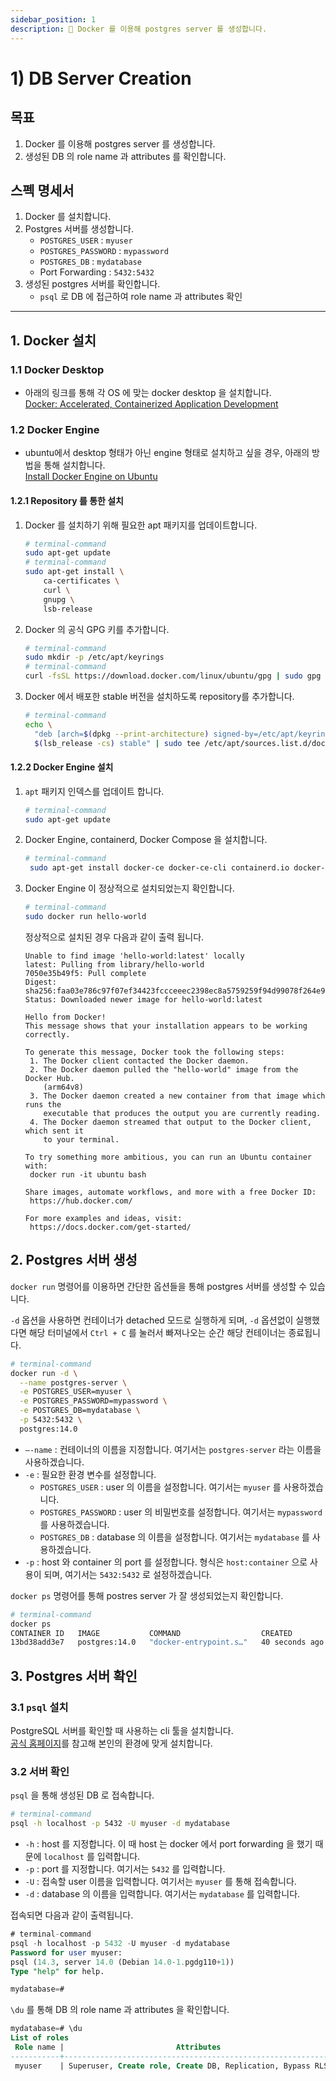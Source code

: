 ```yaml
---
sidebar_position: 1
description: 📌 Docker 를 이용해 postgres server 를 생성합니다.
---
```


# 1) DB Server Creation

## 목표

1. Docker 를 이용해 postgres server 를 생성합니다.
2. 생성된 DB 의 role name 과 attributes 를 확인합니다.

## 스펙 명세서

1. Docker 를 설치합니다.
2. Postgres 서버를 생성합니다.
    - `POSTGRES_USER` : `myuser`
    - `POSTGRES_PASSWORD` : `mypassword`
    - `POSTGRES_DB` : `mydatabase`
    - Port Forwarding : `5432:5432`
3. 생성된 postgres 서버를 확인합니다.
    - `psql` 로 DB 에 접근하여 role name 과 attributes 확인

---

## 1. Docker 설치
### 1.1 Docker Desktop
- 아래의 링크를 통해 각 OS 에 맞는 docker desktop 을 설치합니다.  
    [Docker: Accelerated, Containerized Application Development](https://www.docker.com/)

### 1.2 Docker Engine
- ubuntu에서 desktop 형태가 아닌 engine 형태로 설치하고 싶을 경우, 아래의 방법을 통해 설치합니다.  
    [Install Docker Engine on Ubuntu](https://docs.docker.com/engine/install/ubuntu/)

#### 1.2.1 Repository 를 통한 설치

1. Docker 를 설치하기 위해 필요한 apt 패키지를 업데이트합니다.
    
    ```bash
    # terminal-command
    sudo apt-get update
    # terminal-command
    sudo apt-get install \
        ca-certificates \
        curl \
        gnupg \
        lsb-release
    ```
    
2. Docker 의 공식 GPG 키를 추가합니다.
    
    ```bash
    # terminal-command
    sudo mkdir -p /etc/apt/keyrings
    # terminal-command
    curl -fsSL https://download.docker.com/linux/ubuntu/gpg | sudo gpg --dearmor -o /etc/apt/keyrings/docker.gpg`
    ```
    
3. Docker 에서 배포한 stable 버전을 설치하도록 repository를 추가합니다.
    
    ```bash
    # terminal-command
    echo \
      "deb [arch=$(dpkg --print-architecture) signed-by=/etc/apt/keyrings/docker.gpg] https://download.docker.com/linux/ubuntu \
      $(lsb_release -cs) stable" | sudo tee /etc/apt/sources.list.d/docker.list > /dev/null
    ```
    

#### 1.2.2 Docker Engine 설치

1. `apt` 패키지 인덱스를 업데이트 합니다.
    
    ```bash
    # terminal-command
    sudo apt-get update
    ```
    
2. Docker Engine, containerd, Docker Compose 을 설치합니다.
    
    ```bash
    # terminal-command
     sudo apt-get install docker-ce docker-ce-cli containerd.io docker-compose-plugin
    ```
    
3. Docker Engine 이 정상적으로 설치되었는지 확인합니다.
    
    ```bash
    # terminal-command
    sudo docker run hello-world
    ```
    
    정상적으로 설치된 경우 다음과 같이 출력 됩니다.
    
    ```
    Unable to find image 'hello-world:latest' locally
    latest: Pulling from library/hello-world
    7050e35b49f5: Pull complete
    Digest: sha256:faa03e786c97f07ef34423fccceeec2398ec8a5759259f94d99078f264e9d7af
    Status: Downloaded newer image for hello-world:latest
    
    Hello from Docker!
    This message shows that your installation appears to be working correctly.
    
    To generate this message, Docker took the following steps:
     1. The Docker client contacted the Docker daemon.
     2. The Docker daemon pulled the "hello-world" image from the Docker Hub.
        (arm64v8)
     3. The Docker daemon created a new container from that image which runs the
        executable that produces the output you are currently reading.
     4. The Docker daemon streamed that output to the Docker client, which sent it
        to your terminal.
    
    To try something more ambitious, you can run an Ubuntu container with:
     docker run -it ubuntu bash
    
    Share images, automate workflows, and more with a free Docker ID:
     https://hub.docker.com/
    
    For more examples and ideas, visit:
     https://docs.docker.com/get-started/
    ```
    

## 2. Postgres 서버 생성

`docker run` 명령어를 이용하면 간단한 옵션들을 통해 postgres 서버를 생성할 수 있습니다.

`-d` 옵션을 사용하면 컨테이너가 detached 모드로 실행하게 되며, `-d` 옵션없이 실행했다면 해당 터미널에서 `Ctrl + C` 를 눌러서 빠져나오는 순간 해당 컨테이너는 종료됩니다.

<CodeDescription>

```bash
# terminal-command
docker run -d \
  --name postgres-server \
  -e POSTGRES_USER=myuser \
  -e POSTGRES_PASSWORD=mypassword \
  -e POSTGRES_DB=mydatabase \
  -p 5432:5432 \
  postgres:14.0
```

- `—-name` : 컨테이너의 이름을 지정합니다. 여기서는 `postgres-server` 라는 이름을 사용하겠습니다.
- `-e` : 필요한 환경 변수를 설정합니다.
    - `POSTGRES_USER` : user 의 이름을 설정합니다. 여기서는 `myuser` 를 사용하겠습니다.
    - `POSTGRES_PASSWORD` : user 의 비밀번호를 설정합니다. 여기서는 `mypassword` 를 사용하겠습니다.
    - `POSTGRES_DB` : database 의 이름을 설정합니다. 여기서는 `mydatabase` 를 사용하겠습니다.
- `-p` : host 와 container 의 port 를 설정합니다. 형식은 `host:container` 으로 사용이 되며, 여기서는 `5432:5432` 로 설정하겠습니다.

</CodeDescription>

`docker ps` 명령어를 통해 postres server 가 잘 생성되었는지 확인합니다.

```bash
# terminal-command
docker ps
CONTAINER ID   IMAGE           COMMAND                  CREATED          STATUS          PORTS                    NAMES
13bd38add3e7   postgres:14.0   "docker-entrypoint.s…"   40 seconds ago   Up 39 seconds   0.0.0.0:5432->5432/tcp   postres-server
```

## 3. Postgres 서버 확인

### 3.1 `psql` 설치

PostgreSQL 서버를 확인할 때 사용하는 cli 툴을 설치합니다.  
[공식 홈페이지](https://www.postgresql.org/download/)를 참고해 본인의 환경에 맞게 설치합니다.

### 3.2 서버 확인

`psql` 을 통해 생성된 DB 로 접속합니다.

<CodeDescription>

```bash
# terminal-command
psql -h localhost -p 5432 -U myuser -d mydatabase
```
- `-h` : host 를 지정합니다. 이 때 host 는 docker 에서 port forwarding 을 했기 때문에 `localhost` 를 입력합니다.
- `-p` : port 를 지정합니다. 여기서는 `5432` 를 입력합니다.
- `-U` : 접속할 user 이름을 입력합니다. 여기서는 `myuser` 를 통해 접속합니다.
- `-d` : database 의 이름을 입력합니다. 여기서는 `mydatabase` 를 입력합니다.

</CodeDescription>

접속되면 다음과 같이 출력됩니다.

```sql
# terminal-command
psql -h localhost -p 5432 -U myuser -d mydatabase
Password for user myuser: 
psql (14.3, server 14.0 (Debian 14.0-1.pgdg110+1))
Type "help" for help.

mydatabase=#
```

`\du` 를 통해 DB 의 role name 과 attributes 을 확인합니다.

```sql
mydatabase=# \du
List of roles
 Role name |                         Attributes                         | Member of 
-----------+------------------------------------------------------------+-----------
 myuser    | Superuser, Create role, Create DB, Replication, Bypass RLS | {}
```
